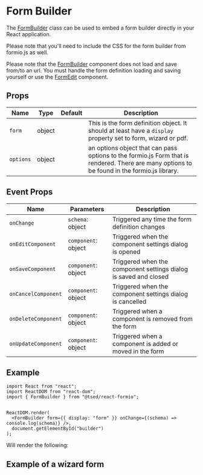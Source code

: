 
<Meta title="Documentation/FormBuilder"/>

<style>
  {`
  .sbdocs-wrapper {
    background: #f7f7f7;
  }
  .sbdocs-wrapper .sbdocs-wrapper  {
    background: #fff;
  }
  `}
</style>

# Form Builder

The [FormBuilder](/story/reactformio-formbuilder--sandbox) class can be used to embed a form builder directly in your React application.

Please note that you'll need to include the CSS for the form builder from formio.js as well.

Please note that the [FormBuilder](/story/reactformio-formbuilder--sandbox) component does not load and save from/to an url.
You must handle the form definition loading and saving yourself or use the [FormEdit](/docs/documentation-formedit--docs) component.

## Props

| Name      | Type   | Default | Description                                                                                                                                  |
|-----------|--------|---------|----------------------------------------------------------------------------------------------------------------------------------------------|
| `form`    | object |         | This is the form definition object. It should at least have a `display` property set to form, wizard or pdf.                                 |
| `options` | object |         | an options object that can pass options to the formio.js Form that is rendered. There are many options to be found in the formio.js library. |

## Event Props

| Name                | Parameters          | Description                                                      |
|---------------------|---------------------|------------------------------------------------------------------|
| `onChange`          | `schema`: object    | Triggered any time the form definition changes                   |
| `onEditComponent`   | `component`: object | Triggered when the component settings dialog is opened           |
| `onSaveComponent`   | `component`: object | Triggered when the component settings dialog is saved and closed |
| `onCancelComponent` | `component`: object | Triggered when the component settings dialog is cancelled        |
| `onDeleteComponent` | `component`: object | Triggered when a component is removed from the form              |
| `onUpdateComponent` | `component`: object | Triggered when a component is added or moved in the form         |

## Example

```tsx
import React from "react";
import ReactDOM from "react-dom";
import { FormBuilder } from "@tsed/react-formio";


ReactDOM.render(
  <FormBuilder form={{ display: "form" }} onChange={(schema) => console.log(schema)} />,
  document.getElementById("builder")
);
```

Will render the following:

<Canvas of={FormBuilderStories.Sandbox} />

## Example of a wizard form

<Canvas of={FormBuilderStories.Wizard} />
